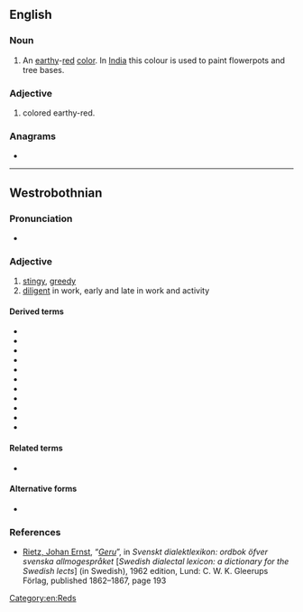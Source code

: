{{also|ġeru}}
==English==

===Noun===
{{en-noun|-}}

# An [[earthy]]-[[red]] [[color]]. In [[India]] this colour is used to paint flowerpots and tree bases.

===Adjective===
{{en-adj}}

# colored earthy-red.

===Anagrams===
* {{anagrams|en|grue|regu|urge}}

[[Category:en:Reds]]

----

==Westrobothnian==

===Pronunciation===
* {{ipa|[jèːɾʉ]|lang=gmq-bot}} {{gmq-bot-pronu-note}}

===Adjective===
{{head|gmq-bot|adjective}}

# [[stingy]], [[greedy]]
# [[diligent]] in work, early and late in work and activity

====Derived terms====
* {{l|gmq-bot|brukningsgeru}}
* {{l|gmq-bot|ginnäsgeru}}
* {{l|gmq-bot|kóstgeru}}
* {{l|gmq-bot|mykkelsgeru}}
* {{l|gmq-bot|sómmänsgeru}}
* {{l|gmq-bot|sytningsgeru}}
* {{l|gmq-bot|sytäsgeru}}
* {{l|gmq-bot|säsgeru}}
* {{l|gmq-bot|tórkningsgeri}}
* {{l|gmq-bot|vaitgeru}}
* {{l|gmq-bot|vöttugeru}}

====Related terms====
* {{l|gmq-bot|gernom}}

====Alternative forms====
* {{l|gmq-bot|geri}}

===References===
* [[w:sv:Ernst Rietz|Rietz, Johan Ernst]], “[http://runeberg.org/dialektl/0223.html ''Geru'']”, in ''Svenskt dialektlexikon: ordbok öfver svenska allmogespråket'' [''Swedish dialectal lexicon: a dictionary for the Swedish lects''] (in Swedish), 1962 edition, Lund: C. W. K. Gleerups Förlag, published 1862–1867, page 193
